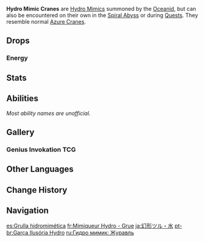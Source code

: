 {{Enemy Infobox
|image    = Enemy Hydro Mimic Crane.png
|dmgtype  = Hydro
|weakpoint = no
|family   = Elemental Lifeforms
|group    = Hydro Mimics
|type     = Special Enemies
|location = [[Rhodeia of Loch|Oceanid]], [[Spiral Abyss]]
}}
'''Hydro Mimic Cranes''' are [[Hydro Mimics]] summoned by the [[Rhodeia of Loch|Oceanid]], but can also be encountered on their own in the [[Spiral Abyss]] or during [[Quests]]. They resemble normal [[Azure Crane]]s.

==Drops==
===Energy===
{{Energy Drops
|type  = Hydro
|hp1   = 0
|p1    = 1
}}

==Stats==
{{Enemy Stats
|hydro_res    = Immune
|resglobal    = 15%
|electro_res  = &minus;40%

|hp_ratio     = 0.8
|atk_ratio    = 5
|hp_type      = 1
|atk_type     = 2
}}

==Abilities==
''Most ability names are unofficial.''
{{Enemy Attacks
|enemy = Mimic Crane

|name_1 = Torrential Waves
|desc_1 = Flaps its wings and shoots a long-range wave straight at the player, dealing '''100% ATK''' as {{Color|Hydro DMG}} on hit.

|name_2 = Backstep
|desc_2 = If the player gets too close to the crane, they may back off.
}}

==Gallery==
===Genius Invokation TCG===
{{Genius Invokation TCG Cards by Featured Gallery}}

==Other Languages==
{{Other Languages
|en      = Hydro Mimic Crane
|zhs     = 幻形鹤・水
|zhs_rm  = Huànxíng Hè - Shuǐ
|zht     = 幻形鶴・水
|zht_rm  = Huànxíng Hè - Shuǐ
|zh_tl   = Illusion Crane - Hydro
|ja      = 幻形ツル・水
|ja_rm   = Genkei Tsuru - Mizu
|ja_tl   = Phantasm Crane - Hydro
|ko      = 환형 학・물
|ko_tl   = Hallucination Crane - Water
|es      = Grulla hidromimética
|es_tl   = Hydromimetic Crane
|fr      = Mimiqueur Hydro - Grue
|fr_tl   = Hydro Mimic - Crane
|ru      = Гидро мимик: Журавль
|ru_tl   = Hydro Mimic: Crane
|th      = Hydro Mimic Crane
|vi      = Hạc Ma - Thủy
|vi_tl   = Phantom Crane - Hydro
|de      = Hydro-Mimenkranich
|de_tl   = Hydro Mime Crane
|id      = Hydro Mimic Crane
|pt      = Garça Ilusória Hydro
|pt_tl   = 
|tr      = Su Taklitçisi Turna
|tr_tl   = 
|it      = Imitatore di Hydro gru
|it_tl   = 
}}

==Change History==
{{Change History|1.0}}

==Navigation==
{{Enemy Navbox|Special}}

[[es:Grulla hidromimética]]
[[fr:Mimiqueur Hydro - Grue]]
[[ja:幻形ツル・水]]
[[pt-br:Garça Ilusória Hydro]]
[[ru:Гидро мимик: Журавль]]